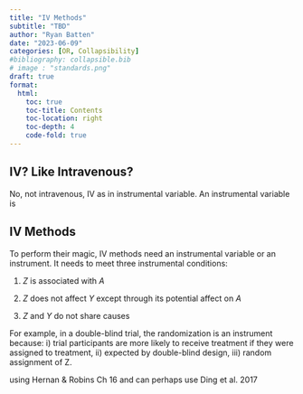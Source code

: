 ```yaml
---
title: "IV Methods" 
subtitle: "TBD"
author: "Ryan Batten"
date: "2023-06-09"
categories: [OR, Collapsibility]
#bibliography: collapsible.bib
# image : "standards.png"
draft: true
format: 
  html:
    toc: true
    toc-title: Contents
    toc-location: right
    toc-depth: 4
    code-fold: true
---
```


## IV? Like Intravenous?

No, not intravenous, IV as in instrumental variable. An instrumental variable is

## IV Methods

To perform their magic, IV methods need an instrumental variable or an instrument. It needs to meet three instrumental conditions:

1.  *Z* is associated with *A*

2.  *Z* does not affect *Y* except through its potential affect on *A*

3.  *Z* and *Y* do not share causes

For example, in a double-blind trial, the randomization is an instrument because: i) trial participants are more likely to receive treatment if they were assigned to treatment, ii) expected by double-blind design, iii) random assignment of Z.

using Hernan & Robins Ch 16 and can perhaps use Ding et al. 2017
